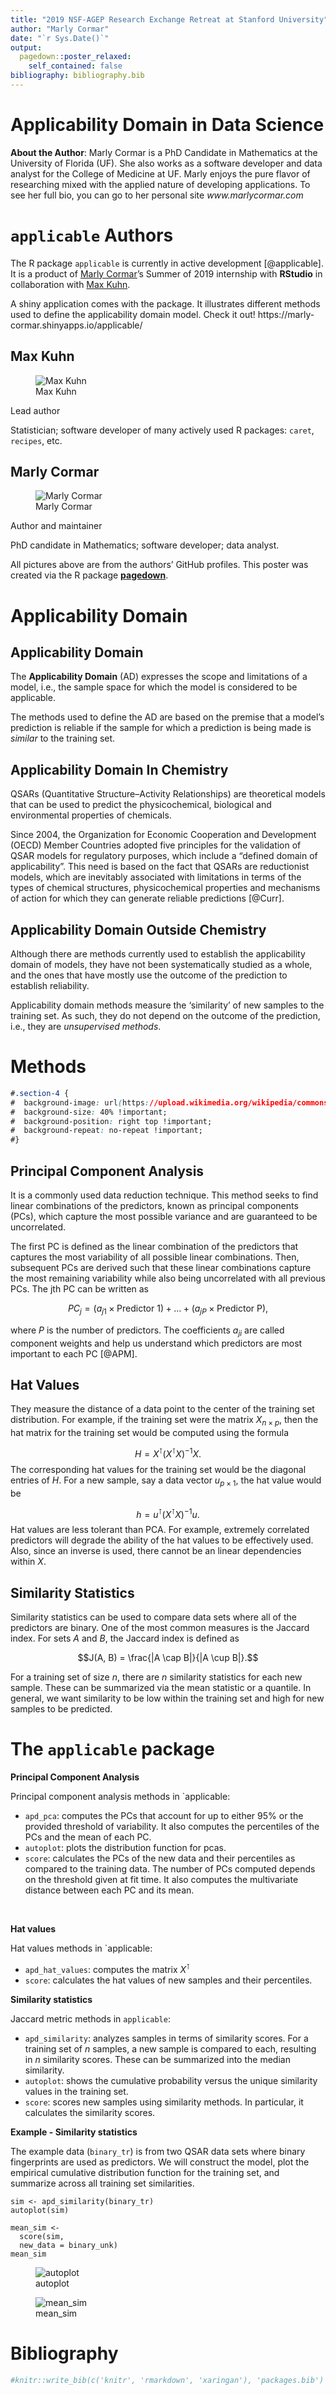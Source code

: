 ```yaml
---
title: "2019 NSF-AGEP Research Exchange Retreat at Stanford University"
author: "Marly Cormar"
date: "`r Sys.Date()`"
output:
  pagedown::poster_relaxed:
    self_contained: false
bibliography: bibliography.bib
---
```



Applicability Domain [in]{.tiny} Data Science
================================================================================

**About the Author**: Marly Cormar is a PhD Candidate in Mathematics at the University of Florida (UF). She also works as a software developer and data analyst for the College of Medicine at UF. Marly enjoys the pure flavor of researching mixed with the applied nature of developing applications. To see her full bio, you can go to her personal site *www.marlycormar.com*



[`applicable` Authors]{}
================================================================================

The R package `applicable` is currently in active development [@applicable]. It is a product of [Marly Cormar](https://www.marlycormar.com)'s Summer of 2019 internship with **RStudio** in collaboration with [Max Kuhn](https://github.com/topepo).

A shiny application comes with the package. It illustrates different methods used to define the applicability domain model. Check it out! https://marly-cormar.shinyapps.io/applicable/


::: member-cards
## Max Kuhn

![Max Kuhn](https://avatars1.githubusercontent.com/u/5731043?s=400&v=4)

Lead author

Statistician; software developer of many actively used R packages: `caret`, `recipes`, etc.

## Marly Cormar

![Marly Cormar](https://avatars1.githubusercontent.com/u/8559654?s=400&v=4)

Author and maintainer

PhD candidate in Mathematics; software developer; data analyst.

:::

[All pictures above are from the authors' GitHub profiles. This poster was created via the R package [**pagedown**](https://github.com/rstudio/pagedown).]{.disclaimer}




[Applicability Domain]{}
================================================================================

## Applicability Domain

The **Applicability Domain** (AD) expresses the scope and limitations of a model, i.e., the sample space for which the model is considered to be applicable.

The methods used to define the AD are based on the premise that a model's prediction is reliable if the sample for which a prediction is being made is _similar_ to the training set.

## Applicability Domain In Chemistry

QSARs (Quantitative Structure–Activity Relationships) are theoretical models that can be used to predict the physicochemical, biological and environmental properties of chemicals.

Since 2004, the Organization for Economic Cooperation and Development (OECD) Member Countries adopted five principles for the validation of QSAR models for regulatory purposes, which include a "defined domain of applicability". This need is based on the fact that QSARs are reductionist models, which are inevitably associated with limitations in terms of the types of chemical structures, physicochemical properties and mechanisms of action for which they can generate reliable predictions [@Curr].

## Applicability Domain Outside Chemistry

Although there are methods currently used to establish the applicability domain of models, they have not been systematically studied as a whole, and the ones that have mostly use the outcome of the prediction to establish reliability.

Applicability domain methods measure the 'similarity' of new samples to the training set. As such, they do not depend on the outcome of the prediction, i.e., they are _unsupervised methods_.


[Methods]{}
================================================================================

```css
#.section-4 {
#  background-image: url(https://upload.wikimedia.org/wikipedia/commons/7/7e/Mudra-Naruto-KageBunshin.svg) !important;
#  background-size: 40% !important;
#  background-position: right top !important;
#  background-repeat: no-repeat !important;
#}
```


## Principal Component Analysis

<!--
Because PCA is blind to the response, it is an unsupervised technique.
-->

It is a commonly used data reduction technique. This method seeks to find linear combinations of the predictors, known as principal components (PCs), which capture the most possible variance and are guaranteed to be uncorrelated.

The first PC is defined as the linear combination of the predictors that captures the most variability of all possible linear combinations. Then, subsequent PCs are derived such that these linear combinations capture the most remaining variability while also being uncorrelated with all previous PCs. The jth PC can be written as

$$PC_j = (a_{j1} \times \text{Predictor 1}) + \dots + (a_{jP} \times \text{Predictor P}),$$

where $P$ is the number of predictors. The coefficients $a_{ji}$ are called component weights and help us understand which predictors are most important to each PC [@APM].

<!--
While PCA delivers new predictors with desirable characteristics, it must be used with understanding and care. PCA seeks predictor-set variation without regard to any further understanding of the predictors (i.e., measurement scales or distributions) or to knowledge of the modeling objectives (i.e., response variable). Hence, without proper guidance, PCA can generate components that summarize characteristics of the data that are irrelevant to the underlying structure of the data and also to the ultimate modeling objective.

To help PCA avoid summarizing distributional differences and predictor scale information, it is best to first transform skewed predictors and then center and scale the predictors prior to performing PCA. Centering and scaling enables PCA to find the underlying relationships in the data without being influenced by the original measurement scales.

The second caveat of PCA is that it does not consider the modeling objective or response variable when summarizing variability. If the predictive relationship between the predictors and response is not connected to the predictors’ variability, then the derived PCs will not provide a suitable relationship with the response.
-->

## Hat Values

They measure the distance of a data point to the center of the training set distribution. For example, if the training set were the matrix $X_{n \times p}$, then the hat matrix for the training set would be computed using the formula

$$H = X^\intercal(X^\intercal X)^{-1}X.$$
The corresponding hat values for the training set would be the diagonal entries of $H$. For a new sample, say a data vector $u_{p \times 1}$, the hat value would be

$$h = u^\intercal (X^\intercal X)^{-1}u.$$
Hat values are less tolerant than PCA. For example, extremely correlated predictors will degrade the ability of the hat values to be effectively used. Also, since an inverse is used, there cannot be an linear dependencies within $X$.

## Similarity Statistics

Similarity statistics can be used to compare data sets where all of the predictors are binary. One of the most common measures is the Jaccard index. For sets $A$ and $B$, the Jaccard index is defined as

$$J(A, B) = \frac{|A \cap B|}{|A \cup B|}.$$

For a training set of size $n$, there are $n$ similarity statistics for each new sample.  These can be summarized via the mean statistic or a quantile. In general, we want similarity to be low within the training set and high for new samples to be predicted.

[The `applicable` package]{}
================================================================================

**Principal Component Analysis**

Principal component analysis methods in `applicable:

- `apd_pca`: computes the PCs that account for up to either 95% or the provided threshold of variability. It also computes the percentiles of the PCs and the mean of each PC.
- `autoplot`: plots the distribution function for pcas.
- `score`: calculates the PCs of the new data and their percentiles as compared to the training data. The number of PCs computed depends on the threshold given at fit time. It also computes the multivariate distance between each PC and its mean.

<br>

**Hat values**

Hat values methods in `applicable:

- `apd_hat_values`: computes the matrix $X^\intercal$
- `score`: calculates the hat values of new samples and their percentiles.

**Similarity statistics**

Jaccard metric methods in `applicable`:

- `apd_similarity`: analyzes samples in terms of similarity scores. For a training set of $n$ samples, a new sample is compared to each, resulting in $n$ similarity scores. These can be summarized into the median similarity.
- `autoplot`: shows the cumulative probability versus the unique similarity values in the training set.
- `score`: scores new samples using similarity methods. In particular, it calculates the similarity scores.

**Example - Similarity statistics**

The example data (`binary_tr`) is from two QSAR data sets where binary fingerprints are used as predictors. We will construct the model, plot the empirical cumulative distribution function for the training set, and summarize across all training set similarities.

```
sim <- apd_similarity(binary_tr)
autoplot(sim)
```
```
mean_sim <-
  score(sim,
  new_data = binary_unk)
mean_sim
```
![autoplot](./images/autoplot.png)

![mean_sim](./images/mean_sim.png)


[Bibliography]{.yellow}
================================================================================

```r
#knitr::write_bib(c('knitr', 'rmarkdown', 'xaringan'), 'packages.bib')
```
